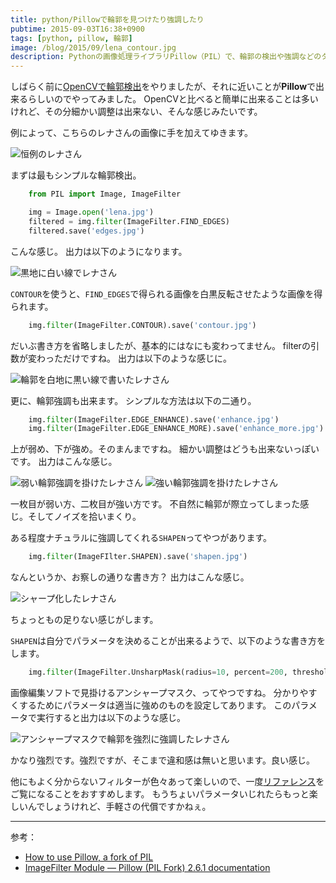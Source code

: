 ```yaml
---
title: python/Pillowで輪郭を見つけたり強調したり
pubtime: 2015-09-03T16:38+0900
tags: [python, pillow, 輪郭]
image: /blog/2015/09/lena_contour.jpg
description: Pythonの画像処理ライブラリPillow（PIL）で、輪郭の検出や強調などのタスクを試してみました。
---
```


しばらく前に[OpenCVで輪郭検出](/blog/2015/02/python-opencv-contour-detection.html)をやりましたが、それに近いことが**Pillow**で出来るらしいのでやってみました。
OpenCVと比べると簡単に出来ることは多いけれど、その分細かい調整は出来ない、そんな感じみたいです。

例によって、こちらのレナさんの画像に手を加えてゆきます。

![恒例のレナさん](/blog/2015/09/lena.jpg)

まずは最もシンプルな輪郭検出。
``` python
	from PIL import Image, ImageFilter

	img = Image.open('lena.jpg')
	filtered = img.filter(ImageFilter.FIND_EDGES)
	filtered.save('edges.jpg')
```
こんな感じ。
出力は以下のようになります。

![黒地に白い線でレナさん](/blog/2015/09/lena_edges.jpg)

`CONTOUR`を使うと、`FIND_EDGES`で得られる画像を白黒反転させたような画像を得られます。
``` python
	img.filter(ImageFilter.CONTOUR).save('contour.jpg')
```
だいぶ書き方を省略しましたが、基本的にはなにも変わってません。
filterの引数が変わっただけですね。
出力は以下のような感じに。

![輪郭を白地に黒い線で書いたレナさん](/blog/2015/09/lena_contour.jpg)

更に、輪郭強調も出来ます。
シンプルな方法は以下の二通り。
``` python
	img.filter(ImageFilter.EDGE_ENHANCE).save('enhance.jpg')
	img.filter(ImageFilter.EDGE_ENHANCE_MORE).save('enhance_more.jpg')
```
上が弱め、下が強め。そのまんまですね。
細かい調整はどうも出来ないっぽいです。
出力はこんな感じ。

![弱い輪郭強調を掛けたレナさん](/blog/2015/09/lena_enhance.jpg) ![強い輪郭強調を掛けたレナさん](/blog/2015/09/lena_enhance_more.jpg)

一枚目が弱い方、二枚目が強い方です。
不自然に輪郭が際立ってしまった感じ。そしてノイズを拾いまくり。

ある程度ナチュラルに強調してくれる`SHAPEN`ってやつがあります。
``` python
	img.filter(ImageFIlter.SHAPEN).save('shapen.jpg')
```
なんというか、お察しの通りな書き方？
出力はこんな感じ。

![シャープ化したレナさん](/blog/2015/09/lena_shapen.jpg)

ちょっともの足りない感じがします。

`SHAPEN`は自分でパラメータを決めることが出来るようで、以下のような書き方をします。
``` python
	img.filter(ImageFilter.UnsharpMask(radius=10, percent=200, threshold=5)).save('unsharp.jpg')
```
画像編集ソフトで見掛けるアンシャープマスク、ってやつですね。
分かりやすくするためにパラメータは適当に強めのものを設定してあります。
このパラメータで実行すると出力は以下のような感じ。

![アンシャープマスクで輪郭を強烈に強調したレナさん](/blog/2015/09/lena_unsharp.jpg)

かなり強烈です。強烈ですが、そこまで違和感は無いと思います。良い感じ。

他にもよく分からないフィルターが色々あって楽しいので、一度[リファレンス](http://pillow.readthedocs.org/en/latest/reference/ImageFilter.html)をご覧になることをおすすめします。
もうちょいパラメータいじれたらもっと楽しいんでしょうけれど、手軽さの代償ですかねぇ。

---

参考：
- [How to use Pillow, a fork of PIL](http://www.pythonforbeginners.com/gui/how-to-use-pillow)
- [ImageFilter Module &mdash; Pillow (PIL Fork) 2.6.1 documentation](http://pillow.readthedocs.org/en/latest/reference/ImageFilter.html)

